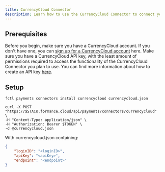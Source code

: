 ```yaml
---
title: CurrencyCloud Connector
description: Learn how to use the CurrencyCloud Connector to connect your Formance Platform with your CurrencyCloud account.
---
```


## Prerequisites

Before you begin, make sure you have a CurrencyCloud account. If you don't have one, you can [sign up for a CurrencyCloud account](https://www.currencycloud.com/get-started/) here. Make sure you have a CurrencyCloud API key, with the least amount of permissions required to access the functionality of the CurrencyCloud Connector you plan to use. You can find more information about how to create an API key [here](https://developer.currencycloud.com).

<ApiWarning/>

## Setup

<StackCmd>

```shell
fctl payments connectors install currencycloud currencycloud.json
```

```shell
curl -X POST "https://$STACK.formance.cloud/api/payments/connectors/currencycloud" \
-H "Content-Type: application/json" \
-H "Authorization: Bearer $TOKEN" \
-d @currencycloud.json
```

</StackCmd>

With currencycloud.json containing:

```json
{
    "loginID": "<loginID>",
    "apiKey": "<apiKey>",
    "endpoint": "<endpoint>"
}
```
